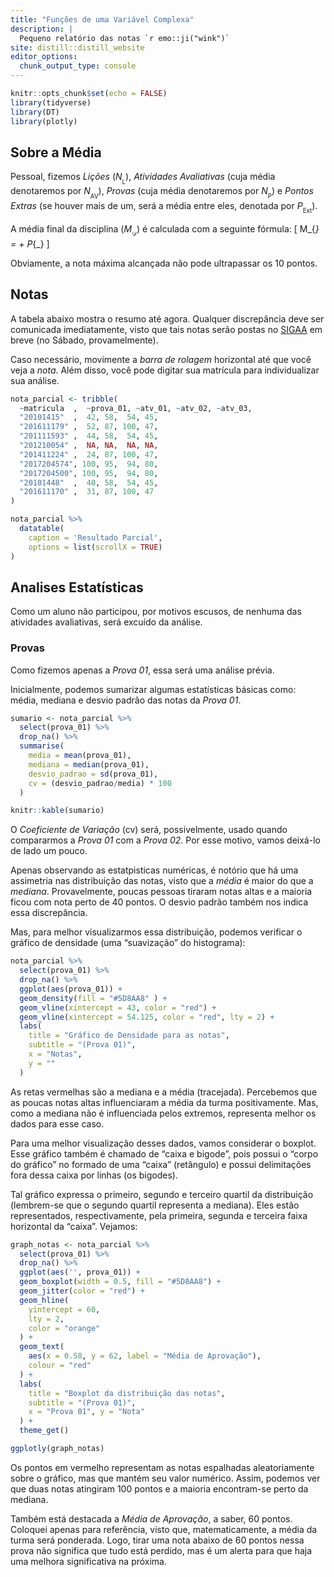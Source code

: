 ```yaml
---
title: "Funções de uma Variável Complexa"
description: |
  Pequeno relatório das notas `r emo::ji("wink")`
site: distill::distill_website
editor_options: 
  chunk_output_type: console
---
```


```r
knitr::opts_chunk$set(echo = FALSE)
library(tidyverse)
library(DT)
library(plotly)
```

## Sobre a Média

Pessoal, fizemos *Lições* ($N_{_\mathrm{L}}$), *Atividades Avaliativas* (cuja média denotaremos por $N_{_\mathrm{AV}}$), *Provas* (cuja média denotaremos por $N_{_\mathrm{P}}$) e *Pontos Extras* (se houver mais de um, será a média entre eles, denotada por $P_{_\mathrm{Ext}}$).

A média final da disciplina ($M_{_\mathcal{D}}$) é calculada com a seguinte fórmula:
\[
  M_{_\mathcal{D}} = \frac{3 \cdot N_{_\mathrm{L}} + 3 \cdot  N_{_\mathrm{AV}}  + 4\cdot N_{_\mathrm{P}} }{100} + P_{_\mathrm{Ext}}
\]

Obviamente, a nota máxima alcançada não pode ultrapassar os 10 pontos.

## Notas

A tabela abaixo mostra o resumo até agora.
Qualquer discrepância deve ser comunicada imediatamente, visto que tais notas serão postas no [SIGAA](https://sistemas.ufrb.edu.br/sigaa/verTelaLogin.do) em breve (no Sábado, provamelmente).

 <i class="fa fa-exclamation-triangle" aria-hidden="true"></i> Caso necessário, movimente a *barra de rolagem* horizontal até que você veja a *nota*. 
 Além disso, você pode digitar sua matrícula para individualizar sua análise.


```r
nota_parcial <- tribble(
  ~matricula  ,  ~prova_01, ~atv_01, ~atv_02, ~atv_03,
  "20101415"  ,  42, 58,  54, 45,
  "201611179" ,  52, 87, 100, 47,
  "201111593" ,  44, 58,  54, 45,
  "201210054" ,  NA, NA,  NA, NA,
  "201411224" ,  24, 87, 100, 47,
  "2017204574", 100, 95,  94, 80,
  "2017204500", 100, 95,  94, 80,
  "20101448"  ,  40, 58,  54, 45,
  "201611170" ,  31, 87, 100, 47
)

nota_parcial %>% 
  datatable(
    caption = 'Resultado Parcial', 
    options = list(scrollX = TRUE)
)

```

## Analises Estatísticas
Como um aluno não participou, por motivos escusos, de nenhuma das atividades avaliativas, será excuído da análise.

### Provas

Como fizemos apenas a _Prova 01_, essa será uma análise prévia.

Inicialmente, podemos sumarizar algumas estatísticas básicas como: média, mediana e desvio padrão das notas da _Prova 01_.

```r
sumario <- nota_parcial %>% 
  select(prova_01) %>% 
  drop_na() %>% 
  summarise(
    media = mean(prova_01),
    mediana = median(prova_01),
    desvio_padrao = sd(prova_01),
    cv = (desvio_padrao/media) * 100
  )

knitr::kable(sumario)
```

O _Coeficiente de Variação_ (cv) será, possivelmente, usado quando compararmos a _Prova 01_ com a _Prova 02_.
Por esse motivo, vamos deixá-lo de lado um pouco.

Apenas observando as estatpisticas numéricas, é notório que há uma assimetria nas distribuição das notas, visto que a _média_ é maior do que a _mediana_.
Provavelmente, poucas pessoas tiraram notas altas e a maioria ficou com nota perto de 40 pontos.
O desvio padrão também nos indica essa discrepância.

Mas, para melhor visualizarmos essa distribuição, podemos verificar o gráfico de densidade (uma "suavização" do histograma):

```r
nota_parcial %>% 
  select(prova_01) %>% 
  drop_na() %>% 
  ggplot(aes(prova_01)) +
  geom_density(fill = "#5D8AA8" ) +
  geom_vline(xintercept = 43, color = "red") +
  geom_vline(xintercept = 54.125, color = "red", lty = 2) +
  labs(
    title = "Gráfico de Densidade para as notas",
    subtitle = "(Prova 01)",
    x = "Notas",
    y = ""
  )
```

As retas vermelhas são a mediana e a média (tracejada).
Percebemos que as poucas notas altas influenciaram a média da turma positivamente.
Mas, como a mediana não é influenciada pelos extremos, representa melhor os dados para esse caso.

Para uma melhor visualização desses dados, vamos considerar o boxplot.
Esse gráfico também é chamado de "caixa e bigode", pois possui o "corpo do gráfico" no formado de uma "caixa" (retângulo) e possui delimitações fora dessa caixa por linhas (os bigodes).

Tal gráfico expressa o primeiro, segundo e terceiro quartil da distribuição (lembrem-se que o segundo quartil representa a mediana).
Eles estão representados, respectivamente, pela primeira, segunda e terceira faixa horizontal da "caixa".
Vejamos:

```r
graph_notas <- nota_parcial %>%
  select(prova_01) %>% 
  drop_na() %>% 
  ggplot(aes('', prova_01)) +
  geom_boxplot(width = 0.5, fill = "#5D8AA8") + 
  geom_jitter(color = "red") +
  geom_hline(
    yintercept = 60, 
    lty = 2, 
    color = "orange"
  ) +
  geom_text(
    aes(x = 0.58, y = 62, label = "Média de Aprovação"),
    colour = "red"
  ) +
  labs(
    title = "Boxplot da distribuição das notas",
    subtitle = "(Prova 01)",
    x = "Prova 01", y = "Nota"
  ) +
  theme_get() 

ggplotly(graph_notas)
```

Os pontos em vermelho representam as notas espalhadas aleatoriamente sobre o gráfico, mas que mantém seu valor numérico.
Assim, podemos ver que duas notas atingiram 100 pontos e a maioria encontram-se perto da mediana.

Também está destacada a _Média de Aprovação_, a saber, 60 pontos.
Coloquei apenas para referência, visto que, matematicamente, a média da turma será ponderada. Logo, tirar uma nota abaixo de 60 pontos nessa prova não significa que tudo está perdido, mas é um alerta para que haja uma melhora significativa na próxima.
